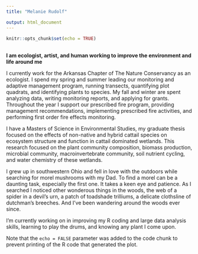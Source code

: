 ```yaml
---
title: "Melanie Rudolf"

output: html_document
---
```


```r
knitr::opts_chunk$set(echo = TRUE)
```

## 

**I am ecologist, artist, and human working to improve the environment and life around me**  

I currently work for the Arkansas Chapter of The Nature Conservancy as an ecologist. I spend my spring and summer leading our monitoring and adaptive management program, running transects, quantifying plot quadrats, and identifying plants to species. My fall and winter are spent analyzing data, writing monitoring reports, and applying for grants. Throughout the year I support our prescribed fire program, providing management recommendations, implementing prescribed fire activities, and performing first order fire effects monitoring.

I have a Masters of Science in Environmental Studies, my graduate thesis focused on the effects of non-native and hybrid cattail species on ecosystem structure and function in cattail dominated wetlands. This research focused on the plant community composition, biomass production, microbial community, macroinvertebrate community, soil nutrient cycling, and water chemistry of these wetlands.

I grew up in southwestern Ohio and fell in love with the outdoors while searching for morel mushrooms with my Dad. To find a morel can be a daunting task, especially the first one. It takes a keen eye and patience. As I searched I noticed other wonderous things in the woods, the web of a spider in a devil's urn, a patch of toadshade trilliums, a delicate clothsline of dutchman's breeches. And I've been wandering around the woods ever since.

I'm currently working on in improving my R coding and large data analysis skills, learning to play the drums, and knowing any plant I come upon. 



Note that the `echo = FALSE` parameter was added to the code chunk to prevent printing of the R code that generated the plot.

